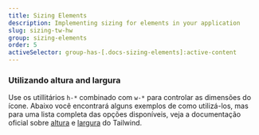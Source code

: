 ```yaml
---
title: Sizing Elements
description: Implementing sizing for elements in your application
slug: sizing-tw-hw
group: sizing-elements
order: 5
activeSelector: group-has-[.docs-sizing-elements]:active-content
---
```


### Utilizando altura and largura
Use os utillitários `h-*` combinado com `w-*` para controlar as dimensões do ícone. Abaixo você encontrará alguns exemplos de como utilizá-los, mas para uma lista completa das opções disponíveis, veja a documentação oficial sobre [altura](https://tailwindcss.com/docs/height) e [largura](https://tailwindcss.com/docs/width) do Tailwind.
